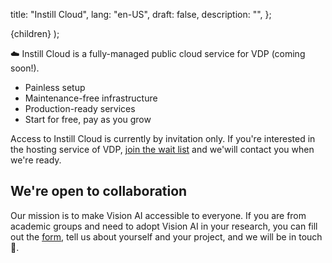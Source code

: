   title: "Instill Cloud",
  lang: "en-US",
  draft: false,
  description: "",
};

  <DocsLayout meta={meta}>{children}</DocsLayout>
);

☁️ Instill Cloud is a fully-managed public cloud service for VDP (coming soon!).

- Painless setup
- Maintenance-free infrastructure
- Production-ready services
- Start for free, pay as you grow

Access to Instill Cloud is currently by invitation only. If you're interested in the hosting service of VDP,
[join the wait list](https://www.instill.tech/get-access/?utm_source=documentation&utm_medium=link) and we'will contact you when we're ready.

## We're open to collaboration

Our mission is to make Vision AI accessible to everyone. If you are from academic groups and need to adopt Vision AI in your research,
you can fill out the [form](https://www.instill.tech/get-access/?utm_source=documentation&utm_medium=link),
tell us about yourself and your project, and we will be in touch 👐.
